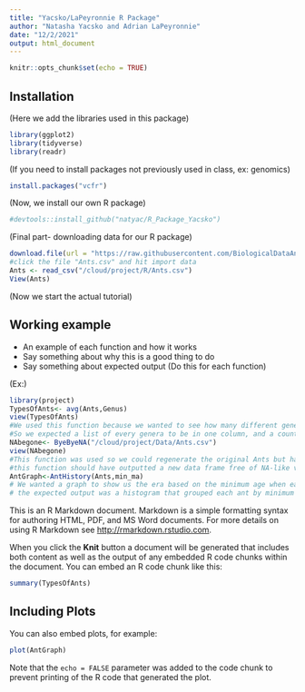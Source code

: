 ```yaml
---
title: "Yacsko/LaPeyronnie R Package"
author: "Natasha Yacsko and Adrian LaPeyronnie"
date: "12/2/2021"
output: html_document
---
```


```r
knitr::opts_chunk$set(echo = TRUE)
```

## Installation

(Here we add the libraries used in this package)

```r
library(ggplot2)
library(tidyverse)
library(readr)
```

(If you need to install packages not previously used in class, ex: genomics)

```r
install.packages("vcfr")
```

(Now, we install our own R package)

```r
#devtools::install_github("natyac/R_Package_Yacsko")
```

(Final part- downloading data for our R package)

```r
download.file(url = "https://raw.githubusercontent.com/BiologicalDataAnalysis2019/2021/main/projects/project_one/data/FossilAnts.csv", destfile = "Ants.csv")
#click the file "Ants.csv" and hit import data
Ants <- read_csv("/cloud/project/R/Ants.csv")
View(Ants)
```

(Now we start the actual tutorial)

## Working example

+ An example of each function and how it works
+ Say something about why this is a good thing to do
+ Say something about expected output
(Do this for each function)

(Ex:)

```r
library(project)
TypesOfAnts<- avg(Ants,Genus)
view(TypesOfAnts)
#We used this function because we wanted to see how many different genera were represented in the Fossil Ant records from the experiment/data frame
#So we expected a list of every genera to be in one column, and a count of ever time a genera was listed in original Ants data frame's "Genus" column.
NAbegone<- ByeByeNA("/cloud/project/Data/Ants.csv")
view(NAbegone)
#This function was used so we could regenerate the original Ants but have free of all NA and None values
#this function should have outputted a new data frame free of NA-like values
AntGraph<-AntHistory(Ants,min_ma)
# We wanted a graph to show us the era based on the minimum age when each ant was alive and what era had the most ants living in it.
# the expected output was a histogram that grouped each ant by minimum age with a count of each ant/era

```

This is an R Markdown document. Markdown is a simple formatting syntax for authoring HTML, PDF, and MS Word documents. For more details on using R Markdown see <http://rmarkdown.rstudio.com>.

When you click the **Knit** button a document will be generated that includes both content as well as the output of any embedded R code chunks within the document. You can embed an R code chunk like this:

```r


summary(TypesOfAnts)
```

## Including Plots

You can also embed plots, for example:

```r
plot(AntGraph)
```

Note that the `echo = FALSE` parameter was added to the code chunk to prevent printing of the R code that generated the plot.
